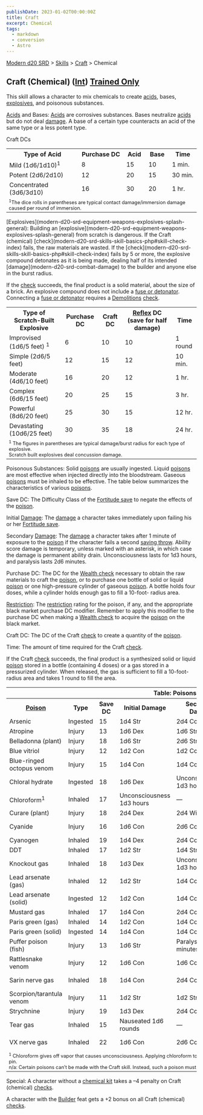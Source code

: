 ```yaml
---
publishDate: 2023-01-02T00:00:00Z
title: Craft
excerpt: Chemical
tags:
  - markdown
  - conversion
  - Astro
---
```


[Modern d20 SRD](/#modernD20) > [Skills](modern-d20-srd-skills-index) > [Craft](modern-d20-srd-skills-craft) > Chemical

## Craft (Chemical) ([Int](modern-d20-srd-basics-ability-scores)) [Trained Only](modern-d20-srd-skills-skill-basics)

This skill allows a character to mix chemicals to create
[acids](modern-d20-srd-environment-hazards-acid), bases,
[explosives](modern-d20-srd-equipment-weapons-explosives-splash-general), and
poisonous substances.

[Acids](modern-d20-srd-environment-hazards-acid) and Bases:
[Acids](modern-d20-srd-environment-hazards-acid) are corrosives substances.
Bases neutralize [acids](modern-d20-srd-environment-hazards-acid) but do not
deal [damage](modern-d20-srd-combat-damage). A base of a certain type
counteracts an acid of the same type or a less potent type.

Craft DCs


<table> <tr> <th>Type of Acid</th> <th>Purchase DC</th> <th>Acid</th> <th>Base</th> <th>Time</th> </tr> <tr><td> Mild (1d6/1d10)<sup>1</sup></td><td> 8</td><td> 15</td><td> 10</td><td> 1 min. </td></tr> <tr class="shaded"><td> Potent (2d6/2d10)</td><td> 12</td><td> 20</td><td> 15</td><td> 30 min. </td></tr> <tr><td> Concentrated (3d6/3d10)</td><td> 16</td><td> 30</td><td> 20</td><td> 1 hr. </td></tr> <tr><td colspan="5" style="font-size: .8em; text-align: left"> <sup>1</sup>The dice rolls in parentheses are typical contact damage/immersion damage caused per round of immersion. </td></tr> </table> [Explosives](modern-d20-srd-equipment-weapons-explosives-splash-general):
Building an [explosive](modern-d20-srd-equipment-weapons-explosives-splash-general) from scratch is dangerous. If the Craft (chemical)
[check](modern-d20-srd-skills-skill-basics-php#skill-check-index) fails, the
raw materials are wasted. If the [check](modern-d20-srd-skills-skill-basics-php#skill-check-index) fails by 5 or more, the explosive compound detonates as
it is being made, dealing half of its intended [damage](modern-d20-srd-combat-damage) to the builder and anyone else in the burst radius.

If the [check](modern-d20-srd-skills-skill-basics-php#skill-check-index)
succeeds, the final product is a solid material, about the size of a brick. An
explosive compound does not include a [fuse or detonator](modern-d20-srd-equipment-professional-equipment). Connecting a [fuse or detonator](modern-d20-srd-equipment-professional-equipment) requires a
[Demolitions](modern-d20-srd-skills-demolitions) [check](modern-d20-srd-skills-skill-basics-php#skill-check-index).


<table> <tr> <th>Type of Scratch-Built Explosive</th> <th>Purchase DC</th> <th>Craft DC</th> <th><a  href="modern-d20-srd-basics-saving-throws">Reflex</a> DC (save for half damage)</th> <th>Time</th> </tr> <tr><td> Improvised (1d6/5 feet) <sup>1</sup></td><td> 6</td><td> 10</td><td> 10</td><td> 1 round </td></tr> <tr class="shaded"><td> Simple (2d6/5 feet)</td><td> 12</td><td> 15</td><td> 12</td><td> 10 min. </td></tr> <tr><td> Moderate (4d6/10 feet)</td><td> 16</td><td> 20</td><td> 12</td><td> 1 hr. </td></tr> <tr class="shaded"><td> Complex (6d6/15 feet)</td><td> 20</td><td> 25</td><td> 15</td><td> 3 hr. </td></tr> <tr><td> Powerful (8d6/20 feet)</td><td> 25</td><td> 30</td><td> 15</td><td> 12 hr. </td></tr> <tr class="shaded"><td> Devastating (10d6/25 feet)</td><td> 30</td><td> 35</td><td> 18</td><td> 24 hr. </td></tr> <tr><td colspan="5" style="font-size: .8em; text-align: left"><sup>1</sup> The figures in parentheses are typical damage/burst radius for each type of explosive.<br/> Scratch built explosives deal concussion damage. </td></tr> </table>


Poisonous Substances: Solid [poisons](modern-d20-srd-environment-hazards-poison) are usually ingested. Liquid [poisons](modern-d20-srd-environment-hazards-poison) are most effective when injected directly into the
bloodstream. Gaseous [poisons](modern-d20-srd-environment-hazards-poison) must
be inhaled to be effective. The table below summarizes the characteristics of
various [poisons](modern-d20-srd-environment-hazards-poison).

Save DC: The Difficulty Class of the [Fortitude save](modern-d20-srd-basics-saving-throws) to negate the effects of the [poison](modern-d20-srd-environment-hazards-poison).

Initial [Damage](modern-d20-srd-combat-damage): The [damage](modern-d20-srd-combat-damage) a character takes immediately upon failing his or her
[Fortitude save](modern-d20-srd-basics-saving-throws).

Secondary [Damage](modern-d20-srd-combat-damage): The [damage](modern-d20-srd-combat-damage) a character takes after 1 minute of exposure to the
[poison](modern-d20-srd-environment-hazards-poison) if the character fails a
second [saving throw](modern-d20-srd-basics-saving-throws). Ability score
damage is temporary, unless marked with an asterisk, in which case the damage
is permanent ability drain. Unconsciousness lasts for 1d3 hours, and paralysis
lasts 2d6 minutes.

Purchase DC: The DC for the [Wealth check](modern-d20-srd-wealth-wealth-check)
necessary to obtain the raw materials to craft the [poison](modern-d20-srd-environment-hazards-poison), or to purchase one bottle of solid or liquid
[poison](modern-d20-srd-environment-hazards-poison) or one high-pressure
cylinder of gaseous [poison](modern-d20-srd-environment-hazards-poison). A
bottle holds four doses, while a cylinder holds enough gas to fill a 10-foot-
radius area.

[Restriction](modern-d20-srd-equipment-restricted-objects): The
[restriction](modern-d20-srd-equipment-restricted-objects) rating for the
poison, if any, and the appropriate black market purchase DC modifier.
Remember to apply this modifier to the purchase DC when making a [Wealth check](modern-d20-srd-wealth-wealth-check) to acquire the
[poison](modern-d20-srd-environment-hazards-poison) on the black market.

Craft DC: The DC of the Craft [check](modern-d20-srd-skills-skill-basics-php#skill-check-index) to create a quantity of the [poison](modern-d20-srd-environment-hazards-poison).

Time: The amount of time required for the Craft [check](modern-d20-srd-skills-skill-basics-php#skill-check-index).

If the Craft [check](modern-d20-srd-skills-skill-basics-php#skill-check-index)
succeeds, the final product is a synthesized solid or liquid
[poison](modern-d20-srd-environment-hazards-poison) stored in a bottle
(containing 4 doses) or a gas stored in a pressurized cylinder. When released,
the gas is sufficient to fill a 10-foot-radius area and takes 1 round to fill
the area.


<table> <tr><th colspan="9">Table: Poisons</th></tr> <th><a  href="modern-d20-srd-environment-hazards-poison">Poison</a></th> <th>Type</th> <th>Save DC</th> <th>Initial Damage</th> <th>Secondary Damage</th> <th>Purchase DC</th> <th>Restriction</th> <th>Craft DC</th> <th>Time</th> <tr><td> Arsenic</td><td> Ingested</td><td> 15</td><td> 1d4 Str</td><td> 2d4 Con</td><td> 9</td><td> Res (+2)</td><td> 24</td><td> 4 hr. </td></tr> <tr class="shaded"><td> Atropine</td><td> Injury</td><td> 13</td><td> 1d6 Dex</td><td> 1d6 Str</td><td> 3</td><td> Res (+2)</td><td> 14</td><td> 1 hr. </td></tr> <tr><td> Belladonna (plant)</td><td> Injury</td><td> 18</td><td> 1d6 Str</td><td> 2d6 Str</td><td> 14</td><td> Lic (+1)</td><td> n/a</td><td> n/a </td></tr> <tr class="shaded"><td> Blue vitriol</td><td> Injury</td><td> 12</td><td> 1d2 Con</td><td> 1d2 Con</td><td> 3</td><td> Res (+2)</td><td> 9</td><td> 1 hr. </td></tr> <tr><td> Blue-ringed octopus venom</td><td> Injury</td><td> 15</td><td> 1d4 Con</td><td> 1d4 Con</td><td> 14</td><td> Lic (+1)</td><td> n/a</td><td> n/a </td></tr> <tr class="shaded"><td> Chloral hydrate</td><td> Ingested</td><td> 18</td><td> 1d6 Dex</td><td> Unconsciousness 1d3 hours</td><td> 12</td><td> Res (+2)</td><td> 28</td><td> 8 hr. </td></tr> <tr><td> Chloroform<sup>1</sup></td><td> Inhaled</td><td> 17</td><td> Unconsciousness 1d3 hours</td><td> —</td><td> 9</td><td> Res (+2)</td><td> 24</td><td> 4 hr. </td></tr> <tr class="shaded"><td> Curare (plant)</td><td> Injury</td><td> 18</td><td> 2d4 Dex</td><td> 2d4 Wis</td><td> 15</td><td> Res (+2)</td><td> n/a</td><td> n/a </td></tr> <tr><td> Cyanide</td><td> Injury</td><td> 16</td><td> 1d6 Con</td><td> 2d6 Con</td><td> 15</td><td> Mil (+3)</td><td> 31</td><td> 15 hr. </td></tr> <tr class="shaded"><td> Cyanogen</td><td> Inhaled</td><td> 19</td><td> 1d4 Dex</td><td> 2d4 Con</td><td> 12</td><td> Mil (+3)</td><td> 28</td><td> 8 hr. </td></tr> <tr><td> DDT</td><td> Inhaled</td><td> 17</td><td> 1d2 Str</td><td> 1d4 Str</td><td> 9</td><td> Lic (+1)</td><td> 20</td><td> 4 hr. </td></tr> <tr class="shaded"><td> Knockout gas</td><td> Inhaled</td><td> 18</td><td> 1d3 Dex</td><td> Unconsciousness 1d3 hours</td><td> 12</td><td> Res (+2)</td><td> 26</td><td> 8 hr. </td></tr> <tr><td> Lead arsenate (gas)</td><td> Inhaled</td><td> 12</td><td> 1d2 Str</td><td> 1d4 Con</td><td> 6</td><td> Res (+2)</td><td> 17</td><td> 2 hr. </td></tr> <tr class="shaded"><td> Lead arsenate (solid)</td><td> Ingested</td><td> 12</td><td> 1d2 Con</td><td> 1d4 Con</td><td> 6</td><td> Res (+2)</td><td> 18</td><td> 2 hr. </td></tr> <tr><td> Mustard gas</td><td> Inhaled</td><td> 17</td><td> 1d4 Con</td><td> 2d4 Con</td><td> 12</td><td> Mil (+3)</td><td> 26</td><td> 8 hr. </td></tr> <tr class="shaded"><td> Paris green (gas)</td><td> Inhaled</td><td> 14</td><td> 1d2 Con</td><td> 1d4 Con</td><td> 9</td><td> Res (+2)</td><td> 20</td><td> 4 hr. </td></tr> <tr><td> Paris green (solid)</td><td> Ingested</td><td> 14</td><td> 1d4 Con</td><td> 1d4 Con</td><td> 9</td><td> Res (+2)</td><td> 24</td><td> 4 hr. </td></tr> <tr class="shaded"><td> Puffer poison (fish)</td><td> Injury</td><td> 13</td><td> 1d6 Str</td><td> Paralysis 2d6 minutes</td><td> 13</td><td> Lic (+1)</td><td> n/a</td><td> n/a </td></tr> <tr><td> Rattlesnake venom</td><td> Injury</td><td> 12</td><td> 1d6 Con</td><td> 1d6 Con</td><td> 12</td><td> Lic (+1)</td><td> n/a</td><td> n/a </td></tr> <tr class="shaded"><td> Sarin nerve gas</td><td> Inhaled</td><td> 18</td><td> 1d4 Con</td><td> 2d4 Con</td><td> 15</td><td> Illegal (+4)</td><td> 30</td><td> 15 hr. </td></tr> <tr><td> Scorpion/tarantula venom</td><td> Injury</td><td> 11</td><td> 1d2 Str</td><td> 1d2 Str</td><td> 12</td><td> Lic (+1)</td><td> n/a</td><td> n/a </td></tr> <tr class="shaded"><td> Strychnine</td><td> Injury</td><td> 19</td><td> 1d3 Dex</td><td> 2d4 Con</td><td> 9</td><td> Res (+2)</td><td> 23</td><td> 4 hr. </td></tr> <tr><td> Tear gas</td><td> Inhaled</td><td> 15</td><td> Nauseated 1d6 rounds</td><td> —</td><td> 9</td><td> Res (+2)</td><td> 21</td><td> 4 hr. </td></tr> <tr class="shaded"><td> VX nerve gas</td><td> Inhaled</td><td> 22</td><td> 1d6 Con</td><td> 2d6 Con</td><td> 21</td><td> Illegal (+4)</td><td> 42</td><td> 48 hr. </td></tr> <tr><td colspan="9" style="font-size: .8em; text-align: left"> <sup>1</sup> Chloroform gives off vapor that causes unconsciousness. Applying chloroform to an unwilling subject requires a successful grapple check and pin. <br/> n/a: Certain poisons can’t be made with the Craft skill. Instead, such a poison must be obtained by extracting it from the creature in question. </td></tr></table>


Special: A character without a [chemical kit](modern-d20-srd-equipment-professional-equipment) takes a –4 penalty on Craft (chemical)
[checks](modern-d20-srd-skills-skill-basics-php#skill-check-index).

A character with the [Builder](modern-d20-srd-feats-builder) feat gets a +2
bonus on all Craft (chemical) [checks](modern-d20-srd-skills-skill-basics-php#skill-check-index).

